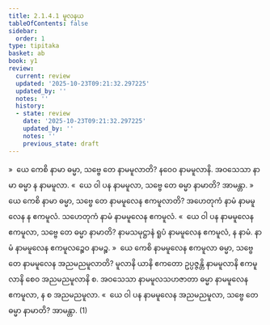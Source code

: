 ```yaml
---
title: 2.1.4.1 မူလနယ
tableOfContents: false
sidebar:
  order: 1
type: tipitaka
basket: ab
book: y1
review:
  current: review
  updated: '2025-10-23T09:21:32.297225'
  updated_by: ''
  notes: ''
  history:
  - state: review
    date: '2025-10-23T09:21:32.297225'
    updated_by: ''
    notes: ''
    previous_state: draft
---
```



<ReviewStatus review={frontmatter.review} showDetails={true} />

<HypothesisAnnotation frontmatter={frontmatter} />

<DynamicBreadcrumb />

<Division number="86" book="y1" e="ch" v="33" p="13">

<Paragraph number="214" book="y1">
»  ယေ ကေစိ နာမာ ဓမ္မာ, သဗ္ဗေ တေ နာမမူလာတိ?
</Paragraph>

<Paragraph number="215" book="y1">
နဝေဝ နာမမူလာနိ. အဝသေသာ နာမာ ဓမ္မာ န နာမမူလာ.
</Paragraph>

<Paragraph number="216" book="y1">
«  ယေ ဝါ ပန နာမမူလာ, သဗ္ဗေ တေ ဓမ္မာ နာမာတိ? အာမန္တာ.
</Paragraph>

</Division>
<Division number="87" book="y1" e="ch" v="33" p="13">

<Paragraph number="217" book="y1">
»  ယေ ကေစိ နာမာ ဓမ္မာ, သဗ္ဗေ တေ နာမမူလေန ဧကမူလာတိ?
</Paragraph>

<Paragraph number="218" book="y1">
အဟေတုကံ နာမံ နာမမူလေန န ဧကမူလံ. သဟေတုကံ နာမံ နာမမူလေန ဧကမူလံ.
</Paragraph>

<Paragraph number="219" book="y1">
«  ယေ ဝါ ပန နာမမူလေန ဧကမူလာ, သဗ္ဗေ တေ ဓမ္မာ နာမာတိ?
</Paragraph>

<Paragraph number="220" book="y1">
နာမသမုဋ္ဌာနံ ရူပံ နာမမူလေန ဧကမူလံ, န နာမံ. နာမံ နာမမူလေန ဧကမူလဉ္စေဝ နာမဉ္စ.
</Paragraph>

</Division>
<Division number="88" book="y1" e="ch" v="33" p="13">

<Paragraph number="221" book="y1">
»  ယေ ကေစိ နာမမူလေန ဧကမူလာ ဓမ္မာ, သဗ္ဗေ တေ နာမမူလေန အညမညမူလာတိ?
</Paragraph>

<Paragraph number="222" book="y1">
မူလာနိ ယာနိ ဧကတော ဥပ္ပဇ္ဇန္တိ နာမမူလာနိ ဧကမူလာနိ စေဝ အညမညမူလာနိ စ. အဝသေသာ နာမမူလသဟဇာတာ ဓမ္မာ နာမမူလေန ဧကမူလာ, န စ အညမညမူလာ.
</Paragraph>

<Paragraph number="223" book="y1">
«  ယေ ဝါ ပန နာမမူလေန အညမညမူလာ, သဗ္ဗေ တေ ဓမ္မာ နာမာတိ? အာမန္တာ. (1)
</Paragraph>
</Division>